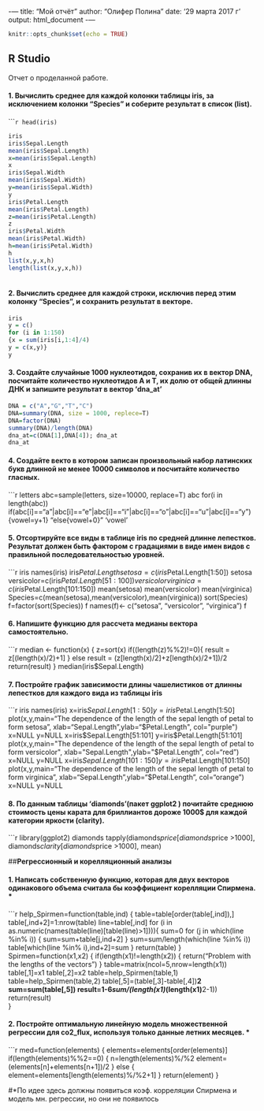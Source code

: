 -— 
title: "Мой отчёт" 
author: "Олифер Полина" 
date: '29 марта 2017 г ' 
output: html_document 
-— 


```r
knitr::opts_chunk$set(echo = TRUE) 
``` 

## R Studio 

Отчет о проделанной работе. 

#### 1. Вычислить среднее для каждой колонки таблицы iris, за исключением колонки “Species” и соберите результат в список (list). 

``````r
head(iris) 
``` 
```r
iris
iris$Sepal.Length
mean(iris$Sepal.Length)
x=mean(iris$Sepal.Length)
x
iris$Sepal.Width
mean(iris$Sepal.Width)
y=mean(iris$Sepal.Width)
y
iris$Petal.Length
mean(iris$Petal.Length)
z=mean(iris$Petal.Length)
z
iris$Petal.Width
mean(iris$Petal.Width)
h=mean(iris$Petal.Width)
h
list(x,y,x,h)
length(list(x,y,x,h)) 
 
``` 

#### 2. Вычислить среднее для каждой строки, исключив перед этим колонку “Species”, и сохранить результат в векторе. 

```r
iris
y = c()
for (i in 1:150)
{x = sum(iris[i,1:4]/4) 
y = c(x,y)}
y

``` 

#### 3. Создайте случайные 1000 нуклеотидов, сохранив их в вектор DNA, посчитайте количество нуклеотидов A и T, их долю от общей длинны ДНК и запишите результат в вектор ‘dna_at’ 

```r
DNA = c("A","G","T","C")
DNA=summary(DNA, size = 1000, replece=T)
DNA=factor(DNA)
summary(DNA)/length(DNA)
dna_at=c(DNA[1],DNA[4]); dna_at
dna_at 

``` 
#### 4. Создайте векто в котором записан произвольный набор латинских букв длинной не менее 10000 символов и посчитайте количество гласных. 
```r
letters 
abc=sample(letters, size=10000, replace=T) 
abc 
for(i in length(abc)) 
  if(abc[i]=="a"|abc[i]=="e"|abc[i]=="i"|abc[i]=="o"|abc[i]=="u"|abc[i]=="y") 
  {vowel=y+1} 
"else{vowel+0}" 
'vowel' 

#### 5. Отсортируйте все виды в таблице iris по средней длинне лепестков. Результат должен быть фактором с градациями в виде имен видов с правильной последовательностью уровней. 
```r
iris
names(iris)
iris$Petal.Length
setosa=c(iris$Petal.Length[1:50])
setosa
versicolor=c(iris$Petal.Length[51:100])
versicolor
virginica=c(iris$Petal.Length[101:150])
mean(setosa)
mean(versicolor)
mean(virginica)
Species=c(mean(setosa),mean(versicolor),mean(virginica))
sort(Species)
f=factor(sort(Species))
f
names(f)<- c("setosa", "versicolor", "virginica")
f 

#### 6. Напишите функцию для рассчета медианы вектора самостоятельно. 

```r
median <- function(x) {
  z=sort(x)
  if((length(z)%%2)!=0){
    result = z[(length(x)/2)+1]
  }
  else
    result = (z[length(x)/2]+z[length(x)/2+1])/2
  return(result)
}
median(iris$Sepal.Length)

#### 7. Постройте график зависимости длины чашелистиков от длинны лепестков для каждого вида из таблицы iris 

```r
iris
names(iris)
x=iris$Sepal.Length[1:50]
y=iris$Petal.Length[1:50]
plot(x,y,main="The dependence of the length of the sepal length of petal to form setosa", xlab="Sepal.Length",ylab="$Petal.Length", col="purple")
x=NULL
y=NULL
x=iris$Sepal.Length[51:101]
y=iris$Petal.Length[51:101]
plot(x,y,main="The dependence of the length of the sepal length of petal to form versicolor", xlab="Sepal.Length",ylab="$Petal.Length", col="red")
x=NULL
y=NULL
x=iris$Sepal.Length[101:150]
y=iris$Petal.Length[101:150]
plot(x,y,main="The dependence of the length of the sepal length of petal to form virginica", xlab="Sepal.Length",ylab="$Petal.Length", col="orange")
x=NULL
y=NULL

#### 8. По данным таблицы ‘diamonds’(пакет ggplot2 ) почитайте среднюю стоимость цены карата для бриллиантов дороже 1000$ для каждой категории яркости (clarity). 

```r
library(ggplot2) 
diamonds
tapply(diamonds$price[diamonds$price >1000], diamonds$clarity[diamonds$price >1000], mean) 

##**Регрессионный и корелляционный анализы** 

#### 1. Написать собственную функцию, которая для двух векторов одинакового объема считала бы коэффициент корелляции Спирмена. *

```r
help_Spirmen=function(table,ind)
{
  table=table[order(table[,ind]),]
  table[,ind+2]=1:nrow(table)
  line=table[,ind]
  for (i in as.numeric(names(table(line)[table(line)>1]))){
    sum=0
    for (j in which(line %in% i))
    {
      sum=sum+table[j,ind+2]
    }
    sum=sum/length(which(line %in% i))
    table[which(line %in% i),ind+2]=sum
  }
  return(table)
}
Spirmen=function(x1,x2)
{
  if(length(x1)!=length(x2))
  {
    return("Problem with the lengths of the vectors")
  }
  table=matrix(ncol=5,nrow=length(x1))
  table[,1]=x1
  table[,2]=x2
  table=help_Spirmen(table,1)
  table=help_Spirmen(table,2)
  table[,5]=(table[,3]-table[,4])**2
  sum=sum(table[,5])
  result=1-6*sum/(length(x1)*(length(x1)**2-1))
  return(result)  
}

#### 2. Постройте оптимальную линейную модель множественной регрессии для co2_flux, используя только данные летних месяцев. *

```r
med=function(elements)
{
  elements=elements[order(elements)]
  if(length(elements)%%2==0)
  {
    n=length(elements)%/%2
    element=(elements[n]+elements[n+1])/2
  }
  else
  {
    element=elements[length(elements)%/%2+1]
  }
  return(element)
}


#*По идее здесь должны появиться коэф. корреляции Спирмена и модель мн. регрессии, но они не появилось


